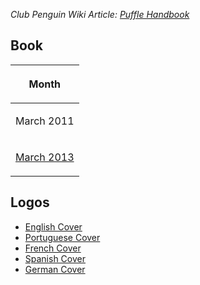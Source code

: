 ''Club Penguin Wiki Article: [[clubpenguinwiki:Puffle Handbook|Puffle Handbook]]''

==Book==
<center>
{|class="wikitable" border="1"
!'''Month'''
|-
|March 2011
|-
|[[Media:ClientPuffle manuel 2.swf|March 2013]]
|}
</center>

==Logos==
*[[Media:CilentPuffleManualLangENCover.swf|English Cover]]
*[[Media:CilentPuffleManualLangPTCover.swf|Portuguese Cover]]
*[[Media:CilentPuffleManualLangFRCover.swf|French Cover]]
*[[Media:CilentPuffleManualLangESCover.swf|Spanish Cover]]
*[[Media:CilentPuffleManualLangDECover.swf|German Cover]]
